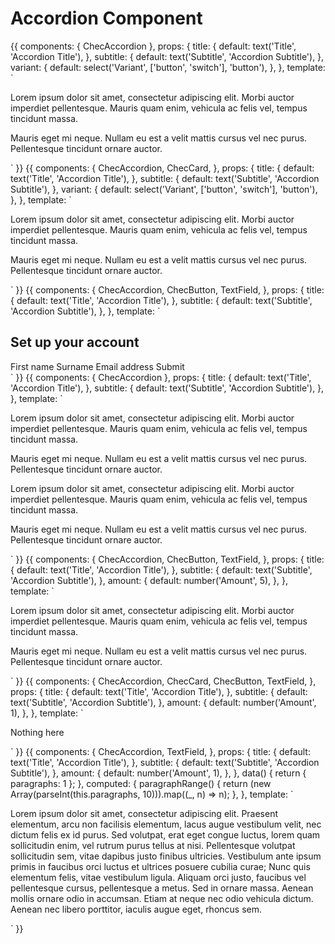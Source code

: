 
<Meta title="Components/Accordion" component={ChecAccordion} />

# Accordion Component

<Props of={ChecAccordion} />

<Preview>
  <Story name="Default">
    {{
      components: {
        ChecAccordion
      },
      props: {
        title: {
          default: text('Title', 'Accordion Title'),
        },
        subtitle: {
          default: text('Subtitle', 'Accordion Subtitle'),
        },
        variant: {
          default: select('Variant', ['button', 'switch'], 'button'),
        },
      },
      template: `
        <div class="p-16 flex justify-center w-full">
          <ChecAccordion
            :title="title"
            :subtitle="subtitle"
            :variant="variant"
            class="w-1/2"
          >
            <p>Lorem ipsum dolor sit amet, consectetur adipiscing elit. Morbi auctor imperdiet pellentesque. Mauris quam enim, vehicula ac felis vel, tempus tincidunt massa.</p>
            <p>Mauris eget mi neque. Nullam eu est a velit mattis cursus vel nec purus. Pellentesque tincidunt ornare auctor.</p>
          </ChecAccordion>
        </div>`
    }}
  </Story>
</Preview>

<Preview>
  <Story name="Within a card">
    {{
      components: {
        ChecAccordion,
        ChecCard,
      },
      props: {
        title: {
          default: text('Title', 'Accordion Title'),
        },
        subtitle: {
          default: text('Subtitle', 'Accordion Subtitle'),
        },
        variant: {
          default: select('Variant', ['button', 'switch'], 'button'),
        },
      },
      template: `
        <ChecCard class="mx-auto max-w-xl mt-8" tailwind="p-4" borders="none">
          <ChecAccordion
            :title="title"
            :subtitle="subtitle"
            :variant="variant"
          >
            <p>Lorem ipsum dolor sit amet, consectetur adipiscing elit. Morbi auctor imperdiet pellentesque. Mauris quam enim, vehicula ac felis vel, tempus tincidunt massa.</p>
            <p>Mauris eget mi neque. Nullam eu est a velit mattis cursus vel nec purus. Pellentesque tincidunt ornare auctor.</p>
          </ChecAccordion>
        </div>`
    }}
  </Story>
</Preview>

<Preview>
  <Story name="With Form">
    {{
      components: {
        ChecAccordion,
        ChecButton,
        TextField,
      },
      props: {
        title: {
          default: text('Title', 'Accordion Title'),
        },
        subtitle: {
          default: text('Subtitle', 'Accordion Subtitle'),
        },
      },
      template: `
        <div class="p-16 flex justify-center w-full">
          <ChecAccordion
            :title="title"
            :subtitle="subtitle"
            class="w-1/2"
          >
            <h2 class="text-lg mb-4 font-bold">Set up your account</h2>
            <label class="block mb-4">
              First name
              <TextField value="Leslie" class="w-full" />
            </label>
            <label class="block mb-4">
              Surname
              <TextField value="Lawless" class="w-full" />
            </label>
            <label class="block mb-4">
              Email address
              <TextField value="lezlie@example.com" class="w-full" />
            </label>
            <ChecButton color="green" class="mt-8">Submit</ChecButton>
          </ChecAccordion>
        </div>`
    }}
  </Story>
</Preview>

<Preview>
  <Story name="Start Active">
    {{
      components: {
        ChecAccordion
      },
      props: {
        title: {
          default: text('Title', 'Accordion Title'),
        },
        subtitle: {
          default: text('Subtitle', 'Accordion Subtitle'),
        },
      },
      template: `
        <div class="p-16 flex flex-col items-center w-full">
          <ChecAccordion
            :title="title"
            :subtitle="subtitle"
            :open="true"
            class="w-1/2"
          >
            <p>Lorem ipsum dolor sit amet, consectetur adipiscing elit. Morbi auctor imperdiet pellentesque. Mauris quam enim, vehicula ac felis vel, tempus tincidunt massa.</p>
            <p>Mauris eget mi neque. Nullam eu est a velit mattis cursus vel nec purus. Pellentesque tincidunt ornare auctor.</p>
          </ChecAccordion>
          <ChecAccordion
            :title="title"
            :subtitle="subtitle"
            class="w-1/2"
          >
            <p>Lorem ipsum dolor sit amet, consectetur adipiscing elit. Morbi auctor imperdiet pellentesque. Mauris quam enim, vehicula ac felis vel, tempus tincidunt massa.</p>
            <p>Mauris eget mi neque. Nullam eu est a velit mattis cursus vel nec purus. Pellentesque tincidunt ornare auctor.</p>
          </ChecAccordion>
        </div>`
    }}
  </Story>
</Preview>

<Preview>
  <Story name="List">
    {{
      components: {
        ChecAccordion,
        ChecButton,
        TextField,
      },
      props: {
        title: {
          default: text('Title', 'Accordion Title'),
        },
        subtitle: {
          default: text('Subtitle', 'Accordion Subtitle'),
        },
        amount: {
          default: number('Amount', 5),
        },
      },
      template: `
        <div class="p-16 flex flex-col items-center w-full">
          <ChecAccordion
            v-for="n in amount"
            :title="title"
            :subtitle="subtitle"
            class="w-1/2"
          >
            <p>Lorem ipsum dolor sit amet, consectetur adipiscing elit. Morbi auctor imperdiet pellentesque. Mauris quam enim, vehicula ac felis vel, tempus tincidunt massa.</p>
            <p>Mauris eget mi neque. Nullam eu est a velit mattis cursus vel nec purus. Pellentesque tincidunt ornare auctor.</p>
          </ChecAccordion>
        </div>`
    }}
  </Story>
</Preview>

<Preview>
  <Story name="With Card">
    {{
      components: {
        ChecAccordion,
        ChecCard,
        ChecButton,
        TextField,
      },
      props: {
        title: {
          default: text('Title', 'Accordion Title'),
        },
        subtitle: {
          default: text('Subtitle', 'Accordion Subtitle'),
        },
        amount: {
          default: number('Amount', 1),
        },
      },
      template: `
        <div class="p-16 flex flex-col items-center w-full">
          <ChecAccordion
            v-for="n in amount"
            :title="title"
            :subtitle="subtitle"
            class="w-1/2"
          >
            <ChecCard :borders="'none'" class="w-full h-40">
              <p class="self-center mx-auto">Nothing here</p>
            </ChecCard>
          </ChecAccordion>
        </div>`
    }}
  </Story>
</Preview>

<Preview>
  <Story name="With dynamic height">
    {{
      components: {
        ChecAccordion,
        TextField,
      },
      props: {
        title: {
          default: text('Title', 'Accordion Title'),
        },
        subtitle: {
          default: text('Subtitle', 'Accordion Subtitle'),
        },
        amount: {
          default: number('Amount', 1),
        },
      },
      data() {
        return { paragraphs: 1 };
      },
      computed: {
        paragraphRange() {
          return (new Array(parseInt(this.paragraphs, 10))).map((_, n) => n);
        },
      },
      template: `
        <div class="p-16 flex flex-col items-center w-full">
          <ChecAccordion
            v-for="n in amount"
            :title="title"
            :subtitle="subtitle"
            class="w-1/2"
          >
            <TextField label="Paragraphs" type="number" v-model="paragraphs" />
            <p v-for="i in paragraphRange" :key="i">
              Lorem ipsum dolor sit amet, consectetur adipiscing elit. Praesent elementum, arcu non facilisis elementum,
              lacus augue vestibulum velit, nec dictum felis ex id purus. Sed volutpat, erat eget congue luctus, lorem
              quam sollicitudin enim, vel rutrum purus tellus at nisi. Pellentesque volutpat sollicitudin sem, vitae
              dapibus justo finibus ultricies. Vestibulum ante ipsum primis in faucibus orci luctus et ultrices posuere
              cubilia curae; Nunc quis elementum felis, vitae vestibulum ligula. Aliquam orci justo, faucibus vel
              pellentesque cursus, pellentesque a metus. Sed in ornare massa. Aenean mollis ornare odio in accumsan.
              Etiam at neque nec odio vehicula dictum. Aenean nec libero porttitor, iaculis augue eget, rhoncus sem.
            </p>
          </ChecAccordion>
        </div>`
    }}
  </Story>
</Preview>
